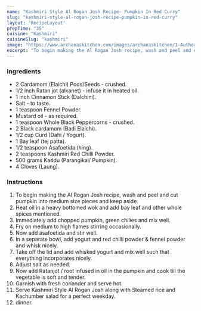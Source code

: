 ---
name: "Kashmiri Style Al Rogan Josh Recipe- Pumpkin In Red Curry"
slug: "kashmiri-style-al-rogan-josh-recipe-pumpkin-in-red-curry"
layout: 'RecipeLayout'
prepTime: "35"
cuisine: "Kashmiri"
cuisineSlug: "kashmiri"
image: "https://www.archanaskitchen.com/images/archanaskitchen/1-Author/shaheen_ali/Al_Rogan_Josh__Kashmiri_Pumpkin_In_Red_Gravy_.jpg"
excerpt: "To begin making the Al Rogan Josh recipe, wash and peel and cut pumpkin into medium size pieces and keep aside"
---

### Ingredients

- 2 Cardamom (Elaichi) Pods/Seeds - crushed.
- 1/2 inch Ratan jot (alkanet) - infuse it in heated oil.
- 1 inch Cinnamon Stick (Dalchini).
- Salt - to taste.
- 1 teaspoon Fennel Powder.
- Mustard oil - as required.
- 1 teaspoon Whole Black Peppercorns - crushed.
- 2 Black cardamom (Badi Elaichi).
- 1/2 cup Curd (Dahi / Yogurt).
- 1 Bay leaf (tej patta).
- 1/2 teaspoon Asafoetida (hing).
- 2 teaspoons Kashmiri Red Chilli Powder.
- 500 grams Kaddu (Parangikai/ Pumpkin).
- 4 Cloves (Laung).

### Instructions

1. To begin making the Al Rogan Josh recipe, wash and peel and cut pumpkin into medium size pieces and keep aside.
1. Heat oil in a heavy bottomed wok and add bay leaf and other whole spices mentioned.
1. Immediately add chopped pumpkin, green chilies and mix well.
1. Fry on medium to high flames stirring occasionally.
1. Now add asafoetida and stir well.
1. In a separate bowl, add yogurt and red chilli powder & fennel powder and whisk nicely.
1. Take off the lid and add whisked yogurt and mix well such that everything incorporates nicely.
1. Adjust salt as needed.
1. Now add Ratanjot / root infused in oil in the pumpkin and cook till the vegetable is soft and tender.
1. Garnish with fresh coriander and serve hot.
1. Serve Kashmiri Style Al Rogan Josh along with Steamed rice and Kachumber salad for a perfect weekday.
1. dinner.
